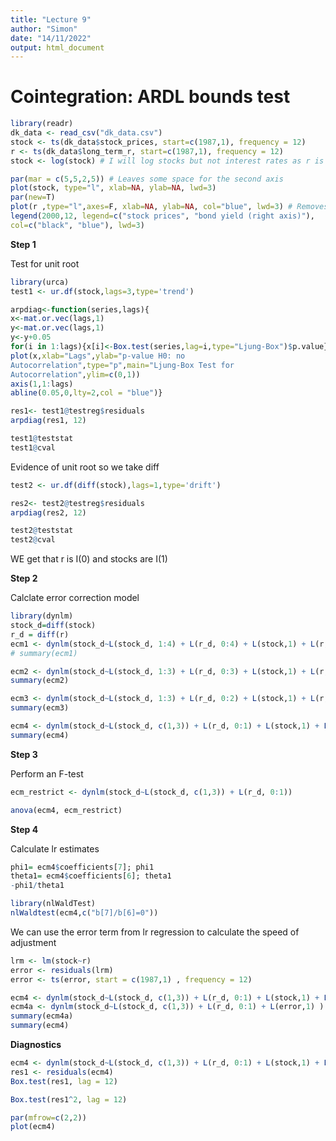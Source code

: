 ```yaml
---
title: "Lecture 9"
author: "Simon"
date: "14/11/2022"
output: html_document
---
```


# Cointegration: ARDL bounds test

```r
library(readr)
dk_data <- read_csv("dk_data.csv")
stock <- ts(dk_data$stock_prices, start=c(1987,1), frequency = 12)
r <- ts(dk_data$long_term_r, start=c(1987,1), frequency = 12)
stock <- log(stock) # I will log stocks but not interest rates as r is already in percentages
```


```r
par(mar = c(5,5,2,5)) # Leaves some space for the second axis
plot(stock, type="l", xlab=NA, ylab=NA, lwd=3)
par(new=T)
plot(r ,type="l",axes=F, xlab=NA, ylab=NA, col="blue", lwd=3) # Removes axis and labels so they don't oveaxis(side = 4) # Adds secondary axis
legend(2000,12, legend=c("stock prices", "bond yield (right axis)"),
col=c("black", "blue"), lwd=3)
```

**Step 1**

Test for unit root

```r
library(urca)
test1 <- ur.df(stock,lags=3,type='trend')

```

```r
arpdiag<-function(series,lags){
x<-mat.or.vec(lags,1)
y<-mat.or.vec(lags,1)
y<-y+0.05
for(i in 1:lags){x[i]<-Box.test(series,lag=i,type="Ljung-Box")$p.value}
plot(x,xlab="Lags",ylab="p-value H0: no
Autocorrelation",type="p",main="Ljung-Box Test for
Autocorrelation",ylim=c(0,1))
axis(1,1:lags)
abline(0.05,0,lty=2,col = "blue")}
```

```r
res1<- test1@testreg$residuals
arpdiag(res1, 12)

```

```r
test1@teststat
test1@cval
```

Evidence of unit root so we take diff

```r
test2 <- ur.df(diff(stock),lags=1,type='drift')
```
```r
res2<- test2@testreg$residuals
arpdiag(res2, 12)
```

```r
test2@teststat
test2@cval

```

WE get that r is I(0) and stocks are I(1)

**Step 2**

Calclate error correction model

```r
library(dynlm)
stock_d=diff(stock)
r_d = diff(r)
ecm1 <- dynlm(stock_d~L(stock_d, 1:4) + L(r_d, 0:4) + L(stock,1) + L(r,1) + trend(stock_d))
# summary(ecm1)

```


```r
ecm2 <- dynlm(stock_d~L(stock_d, 1:3) + L(r_d, 0:3) + L(stock,1) + L(r,1))
summary(ecm2)

```

```r
ecm3 <- dynlm(stock_d~L(stock_d, 1:3) + L(r_d, 0:2) + L(stock,1) + L(r,1))
summary(ecm3)

```


```r
ecm4 <- dynlm(stock_d~L(stock_d, c(1,3)) + L(r_d, 0:1) + L(stock,1) + L(r,1))
summary(ecm4)

```

**Step 3**

Perform an F-test

```r
ecm_restrict <- dynlm(stock_d~L(stock_d, c(1,3)) + L(r_d, 0:1))
```

```r
anova(ecm4, ecm_restrict)
```

**Step 4**

Calculate lr estimates

```r
phi1= ecm4$coefficients[7]; phi1
theta1= ecm4$coefficients[6]; theta1
-phi1/theta1
```

```r
library(nlWaldTest)
nlWaldtest(ecm4,c("b[7]/b[6]=0"))
```


We can use the error term from lr regression to calculate the speed of adjustment

```r
lrm <- lm(stock~r)
error <- residuals(lrm)
error <- ts(error, start = c(1987,1) , frequency = 12)
```

```r
ecm4 <- dynlm(stock_d~L(stock_d, c(1,3)) + L(r_d, 0:1) + L(stock,1) + L(r,1))
ecm4a <- dynlm(stock_d~L(stock_d, c(1,3)) + L(r_d, 0:1) + L(error,1) )
summary(ecm4a)
summary(ecm4)
```



**Diagnostics**

```r
ecm4 <- dynlm(stock_d~L(stock_d, c(1,3)) + L(r_d, 0:1) + L(stock,1) + L(r,1))
res1 <- residuals(ecm4)
Box.test(res1, lag = 12)

```

```r
Box.test(res1^2, lag = 12)
```

```r
par(mfrow=c(2,2))
plot(ecm4)
```

